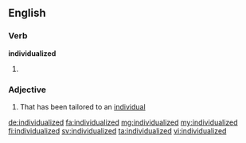 ==English==

===Verb===
'''individualized'''

# {{past of|individualize}}

===Adjective===
{{en-adj}}

# That has been tailored to an [[individual]]

[[de:individualized]]
[[fa:individualized]]
[[mg:individualized]]
[[my:individualized]]
[[fi:individualized]]
[[sv:individualized]]
[[ta:individualized]]
[[vi:individualized]]